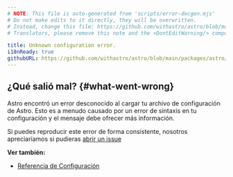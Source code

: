 ```yaml
---
# NOTE: This file is auto-generated from 'scripts/error-docgen.mjs'
# Do not make edits to it directly, they will be overwritten.
# Instead, change this file: https://github.com/withastro/astro/blob/main/packages/astro/src/core/errors/errors-data.ts
# Translators, please remove this note and the <DontEditWarning/> component.

title: Unknown configuration error.
i18nReady: true
githubURL: https://github.com/withastro/astro/blob/main/packages/astro/src/core/errors/errors-data.ts
---
```


## ¿Qué salió mal? \{#what-went-wrong\}
Astro encontró un error desconocido al cargar tu archivo de configuración de Astro.
Esto es a menudo causado por un error de sintaxis en tu configuración y el mensaje debe ofrecer más información.

Si puedes reproducir este error de forma consistente, nosotros apreciaríamos si pudieras [abrir un issue](https://astro.build/issues/)


**Ver también:**
-  [Referencia de Configuración](/es/reference/configuration-reference/)


